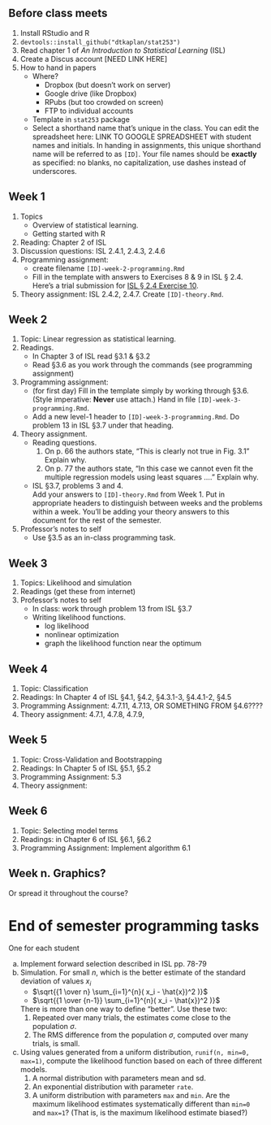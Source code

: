 
## Before class meets

1. Install RStudio and R
#. `devtools::install_github("dtkaplan/stat253")`
#. Read chapter 1 of *An Introduction to Statistical Learning* (ISL)
#. Create a Discus account [NEED LINK HERE]
#. How to hand in papers
    * Where?
        * Dropbox (but doesn't work on server)
        * Google drive (like Dropbox)
        * RPubs (but too crowded on screen)
        * FTP to individual accounts
    * Template in `stat253` package
    * Select a shorthand name that's unique in the class.  You can edit the spreadsheet here: LINK TO GOOGLE SPREADSHEET with student names and initials.  In handing in assignments, this unique shorthand name will be referred to as `[ID]`.  Your file names should be **exactly** as specified: no blanks, no capitalization, use dashes instead of underscores.
    
## Week 1

1. Topics
    * Overview of statistical learning.
    * Getting started with R
#. Reading: Chapter 2 of ISL
#. Discussion questions: ISL 2.4.1, 2.4.3, 2.4.6 
#. Programming assignment: 
    * create filename `[ID]-week-2-programming.Rmd`
    * Fill in the template with answers to Exercises 8 & 9 in ISL § 2.4.  Here's a trial submission for [ISL § 2.4 Exercise 10](../Assignments/ISL-2/example-week-2-programming.html).
#. Theory assignment: ISL 2.4.2, 2.4.7.  Create `[ID]-theory.Rmd`.


## Week 2

1. Topic: Linear regression as statistical learning.
#. Readings. 
    * In Chapter 3 of ISL read §3.1 & §3.2
    * Read §3.6 as you work through the commands (see programming assignment)
#. Programming assignment:
    * (for first day) Fill in the template simply by working through §3.6. (Style imperative: **Never** use attach.) Hand in file `[ID]-week-3-programming.Rmd`.
    * Add a new level-1 header to `[ID]-week-3-programming.Rmd`.  Do problem 13 in ISL §3.7 under that heading.
#. Theory assignment. 
    * Reading questions. 
        1. On p. 66 the authors state, "This is clearly not true in Fig. 3.1"  Explain why.
        2. On p. 77 the authors state, "In this case we cannot even fit the multiple regression models using least squares ...." Explain why.
    * ISL §3.7, problems 3 and 4.  
    Add your answers to `[ID]-theory.Rmd` from Week 1. Put in appropriate headers to distinguish between weeks and the problems within a week.  You'll be adding your theory answers to this document for the rest of the semester.
#. Professor's notes to self
    * Use §3.5 as an in-class programming task.


## Week 3

1. Topics: Likelihood and simulation
#. Readings (get these from internet)
#. Professor's notes to self
    * In class: work through problem 13 from ISL §3.7
    * Writing likelihood functions.
        * log likelihood
        * nonlinear optimization
        * graph the likelihood function near the optimum

## Week 4

1. Topic: Classification
#. Readings: In Chapter 4 of ISL §4.1, §4.2, §4.3.1-3, §4.4.1-2, §4.5
#. Programming Assignment: 4.7.11, 4.7.13, OR SOMETHING FROM §4.6????
#. Theory assignment: 4.7.1, 4.7.8, 4.7.9, 

## Week 5

1. Topic: Cross-Validation and Bootstrapping
#. Readings: In Chapter 5 of ISL §5.1, §5.2
#. Programming Assignment: 5.3
#. Theory assignment:

## Week 6

1. Topic: Selecting model terms
#. Readings: in Chapter 6 of ISL §6.1, §6.2
#. Programming Assignment: Implement algorithm 6.1
        
## Week n. Graphics?

Or spread it throughout the course?
        
        

# End of semester programming tasks 

One for each student

a. Implement forward selection described in ISL pp. 78-79
#. Simulation. For small $n$, which is the better estimate of the standard deviation of values $x_i$
    * $\sqrt{{1 \over n} \sum_{i=1}^{n}( x_i - \hat{x})^2 )}$    
    * $\sqrt{{1 \over {n-1}} \sum_{i=1}^{n}( x_i - \hat{x})^2 )}$    
    
    There is more than one way to define "better".  Use these two:    
    1. Repeated over many trials, the estimates come close to the population $\sigma$.
    2. The RMS difference from the population $\sigma$, computed over many trials, is small.
#. Using values generated from a uniform distribution, `runif(n, min=0, max=1)`, compute the likelihood function based on each of three different models.
    1. A normal distribution with parameters mean and sd.
    2. An exponential distribution with parameter `rate`.
    3. A uniform distribution with parameters `max` and `min`. Are the maximum likelihood estimates systematically different than `min=0` and `max=1`?  (That is, is the maximum likelihood estimate biased?)


